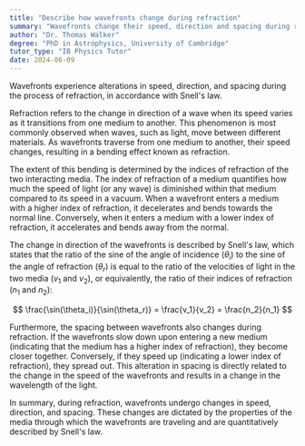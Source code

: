 ```yaml
---
title: "Describe how wavefronts change during refraction"
summary: "Wavefronts change their speed, direction and spacing during refraction, conforming to Snell's law."
author: "Dr. Thomas Walker"
degree: "PhD in Astrophysics, University of Cambridge"
tutor_type: "IB Physics Tutor"
date: 2024-06-09
---
```


Wavefronts experience alterations in speed, direction, and spacing during the process of refraction, in accordance with Snell's law.

Refraction refers to the change in direction of a wave when its speed varies as it transitions from one medium to another. This phenomenon is most commonly observed when waves, such as light, move between different materials. As wavefronts traverse from one medium to another, their speed changes, resulting in a bending effect known as refraction.

The extent of this bending is determined by the indices of refraction of the two interacting media. The index of refraction of a medium quantifies how much the speed of light (or any wave) is diminished within that medium compared to its speed in a vacuum. When a wavefront enters a medium with a higher index of refraction, it decelerates and bends towards the normal line. Conversely, when it enters a medium with a lower index of refraction, it accelerates and bends away from the normal.

The change in direction of the wavefronts is described by Snell's law, which states that the ratio of the sine of the angle of incidence ($\theta_i$) to the sine of the angle of refraction ($\theta_r$) is equal to the ratio of the velocities of light in the two media ($v_1$ and $v_2$), or equivalently, the ratio of their indices of refraction ($n_1$ and $n_2$):

$$
\frac{\sin(\theta_i)}{\sin(\theta_r)} = \frac{v_1}{v_2} = \frac{n_2}{n_1}
$$

Furthermore, the spacing between wavefronts also changes during refraction. If the wavefronts slow down upon entering a new medium (indicating that the medium has a higher index of refraction), they become closer together. Conversely, if they speed up (indicating a lower index of refraction), they spread out. This alteration in spacing is directly related to the change in the speed of the wavefronts and results in a change in the wavelength of the light.

In summary, during refraction, wavefronts undergo changes in speed, direction, and spacing. These changes are dictated by the properties of the media through which the wavefronts are traveling and are quantitatively described by Snell's law.
    
